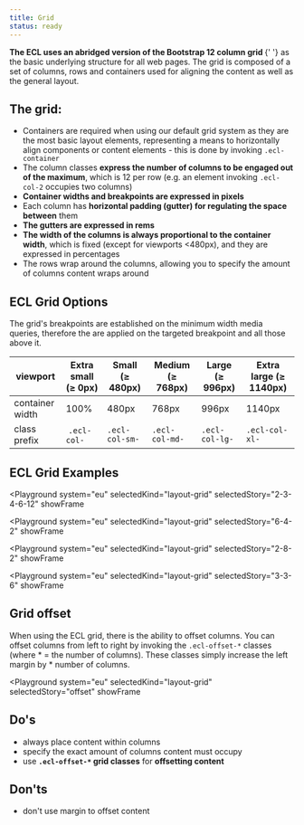 ```yaml
---
title: Grid
status: ready
---
```



<Paragraph size="lead">
  <strong>
    The ECL uses an abridged version of the Bootstrap 12 column grid
  </strong>{' '}
  as the basic underlying structure for all web pages. The grid is composed of a
  set of columns, rows and containers used for aligning the content as well as
  the general layout.
</Paragraph>

## The grid:

- Containers are required when using our default grid system as they are the most basic layout elements, representing a means to horizontally align components or content elements - this is done by invoking `.ecl-container`
- The column classes **express the number of columns to be engaged out of the maximum**, which is 12 per row (e.g. an element invoking `.ecl-col-2` occupies two columns)
- **Container widths and breakpoints are expressed in pixels**
- Each column has **horizontal padding (gutter) for regulating the space between** them
- **The gutters are expressed in rems**
- **The width of the columns is always proportional to the container width**, which is fixed (except for viewports <480px), and they are expressed in percentages
- The rows wrap around the columns, allowing you to specify the amount of columns content wraps around

## ECL Grid Options

The grid's breakpoints are established on the minimum width media queries, therefore the are applied on the targeted breakpoint and all those above it.

| viewport        | Extra small (≥ 0px) | Small (≥ 480px) | Medium (≥ 768px) | Large (≥ 996px) | Extra large (≥ 1140px) |
| --------------- | ------------------- | --------------- | ---------------- | --------------- | ---------------------- |
| container width | 100%                | 480px           | 768px            | 996px           | 1140px                 |
| class prefix    |  `.ecl-col-`        | `.ecl-col-sm-`  | `.ecl-col-md-`   | `.ecl-col-lg-`  | `.ecl-col-xl-`         |

## ECL Grid Examples

<Playground
  system="eu"
  selectedKind="layout-grid"
  selectedStory="2-3-4-6-12"
  showFrame
>
  <Example234612 />
</Playground>

<Playground
  system="eu"
  selectedKind="layout-grid"
  selectedStory="6-4-2"
  showFrame
>
  <Example642 />
</Playground>

<Playground
  system="eu"
  selectedKind="layout-grid"
  selectedStory="2-8-2"
  showFrame
>
  <Example282 />
</Playground>

<Playground
  system="eu"
  selectedKind="layout-grid"
  selectedStory="3-3-6"
  showFrame
>
  <Example336 />
</Playground>

## Grid offset

When using the ECL grid, there is the ability to offset columns. You can offset columns from left to right by invoking the `.ecl-offset-*` classes (where \* = the number of columns). These classes simply increase the left margin by \* number of columns.

<Playground
  system="eu"
  selectedKind="layout-grid"
  selectedStory="offset"
  showFrame
>
  <Offset />
</Playground>

## Do's

- always place content within columns
- specify the exact amount of columns content must occupy
- use **`.ecl-offset-*` grid classes** for **offsetting content**

## Don'ts

- don't use margin to offset content
